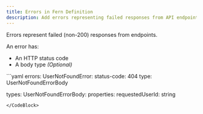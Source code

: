 ```yaml
---
title: Errors in Fern Definition 
description: Add errors representing failed responses from API endpoints in Fern Definition.
---
```


Errors represent failed (non-200) responses from endpoints.

An error has:

- An HTTP status code
- A body type _(Optional)_

<CodeBlock title="user.yml">
```yaml
errors:
  UserNotFoundError:
    status-code: 404
    type: UserNotFoundErrorBody

types:
  UserNotFoundErrorBody:
    properties:
      requestedUserId: string
```
</CodeBlock>